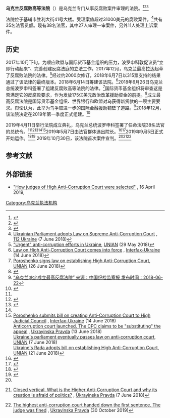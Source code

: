 {{Infobox high court
|court_name=乌克兰反腐败高等法院
|native_name={{lang-uk|Вищий антикорупційний суд України}}
|image=Small logo of the High Anti-Corruption Court of Ukraine.svg
|imagesize=150px
|established=2019年4月11日
|chiefjudgename={{tsl|en|Olena Tanasevych|奥廖娜·塔纳塞维奇}}
|appeals=反腐败高等法院上诉庭
|chiefjudgetitle=Head
|positions=38
|country=[[乌克兰|乌克兰]]
|termstart=2019年5月7日
}}
'''乌克兰反腐败高等法院'''（{{lang-uk|Вищий антикорупційний суд України}}）是乌克兰专门从事反腐败案件审理的法院。<ref name=":0">{{Cite web|url=https://www.unian.info/politics/10513461-ukraine-launches-high-anti-corruption-court.html|title=Ukraine launches High Anti-Corruption Court|last=|first=|date=11 April 2019|website=www.unian.info|language=en|archive-url=https://web.archive.org/web/20220325114112/https://www.unian.info/politics/10513461-ukraine-launches-high-anti-corruption-court.html|archive-date=2022-03-25|access-date=2019-05-08|dead-url=no}}</ref><ref name=":1">{{Cite web|url=https://ti-ukraine.org/en/news/38-anti-corruption-court-judges-pledge-allegiance-to-people-of-ukraine/|title=38 Anti-Corruption Court Judges Pledge Allegiance to People of Ukraine|last=|first=|date=2019-04-11|website=Transparency International Ukraine|language=en-US|archive-url=https://web.archive.org/web/20190508061022/https://ti-ukraine.org/en/news/38-anti-corruption-court-judges-pledge-allegiance-to-people-of-ukraine/|archive-date=2019-05-08|access-date=2019-05-08|dead-url=no}}</ref><ref name=":2">{{Cite web|url=https://www.rferl.org/a/ukraine-s-president-poroshenko-creates-anti-corruption-court/29875480.html|title=Ukraine's President Creates Anti-Corruption Court|last=|first=|date=11 April 2019|website=RadioFreeEurope/RadioLiberty|language=en|archive-url=https://web.archive.org/web/20190508060255/https://www.rferl.org/a/ukraine-s-president-poroshenko-creates-anti-corruption-court/29875480.html|archive-date=2019-05-08|access-date=2019-05-08|dead-url=no}}</ref> 

法院位于基辅市胜利大街41号大楼。受理案值超过31000美元的腐败案件。<ref name="corruption-court-29169">[https://112.international/ukraine-top-news/the-parliament-of-ukraine-adopted-a-law-on-supreme-anti-corruption-court-29169.html Ukrainian Parliament adopts Law on Supreme Anti-Corruption Court] {{Wayback|url=https://112.international/ukraine-top-news/the-parliament-of-ukraine-adopted-a-law-on-supreme-anti-corruption-court-29169.html |date=20210613180512 }}, [[112_Ukraine|112 Ukraine]] (7 June 2018)</ref>共有35名法官员额。现有38名法官，其中27人审理一审案件，另外11人处理上诉案件。
==历史==
2017年10月下旬，为顺应欧盟与国际货币基金组织的压力，波罗申科敦促议员“立即行动起来”、完善创建反腐法庭的立法工作。2017年12月，乌克兰最高拉达起草了反腐败法院的法律。<ref name="10133912-urgent">[https://www.unian.info/m/politics/10133912-urgent-anti-corruption-efforts-in-ukraine.html "Urgent" anti-corruption efforts in Ukraine], [[UNIAN|UNIAN]] (29 May 2018)</ref>经过约2000次修订，2018年6月7日以315票支持的结果通过了该法律的最终版本。2018年6月14日筹建该法院。<ref name="IUacc511967b">[https://en.interfax.com.ua/news/general/511967.html Law on High Anti-Corruption Court comes into force] {{Wayback|url=https://en.interfax.com.ua/news/general/511967.html |date=20220316071949 }}, [[Interfax-Ukraine|Interfax-Ukraine]] (14 June 2018)</ref>2018年6月26日乌克兰总统波罗申科签署了组建反腐败高等法院的法律。<ref>[https://www.unian.info/m/politics/10165775-poroshenko-signs-law-on-establishing-high-anti-corruption-court.html Poroshenko signs law on establishing High Anti-Corruption Court], [[UNIAN|UNIAN]] (26 June 2018)</ref>国际货币基金组织将审查这是否满足它的反腐败要求，作为发放175亿美元政治改革援助资金的前提。<ref name="reuters-20180608">{{cite news |url=https://www.reuters.com/article/us-ukraine-danylyuk/ukraines-sacked-finance-minister-says-no-will-in-cabinet-for-gas-price-hike-idUSKCN1J4288 |title=Ukraine's sacked finance minister says no will in cabinet for gas price hike |last=Williams |first=Matthias |publisher=Reuters |date=8 June 2018 |accessdate=12 August 2018 |archive-date=2020-06-22 |archive-url=https://web.archive.org/web/20200622191611/https://www.reuters.com/article/us-ukraine-danylyuk/ukraines-sacked-finance-minister-says-no-will-in-cabinet-for-gas-price-hike-idUSKCN1J4288 |dead-url=no }}</ref>成立最高反腐法院是国际货币基金组织、世界银行和欧盟对乌获得新贷款的一项主要要求。舆论认为，此举为乌争取进一步的国际金融援助铺垫了道路。<ref>[http://www.ccdi.gov.cn/lswh/hwgc/201806/t20180621_174143.html  “乌克兰决定成立最高反腐法院” 来源：中国纪检监察报 发布时间：2018-06-22]</ref>2018年12月，该法院决定在2019年第一季度正式组建。<ref>{{Cite web|url=https://www.ukrinform.net/rubric-polytics/2602606-pm-groysman-anticorruption-court-to-be-launched-in-first-quarter-of-2019.html|title=PM Groysman: Anti-corruption court to be launched in first quarter of 2019|last=|first=|date=17 December 2018|website=www.ukrinform.net|language=en|archive-url=https://web.archive.org/web/20200808002701/https://www.ukrinform.net/rubric-polytics/2602606-pm-groysman-anticorruption-court-to-be-launched-in-first-quarter-of-2019.html|archive-date=2020-08-08|access-date=2018-12-29|dead-url=no}}</ref>

2019年4月11日举行法院成立典礼，乌克兰总统波罗申科签署了任命法院38名法官的总统令。<ref name=":2" /><ref>{{Cite web|url=https://www.president.gov.ua/en/news/vishij-antikorupcijnij-sud-maye-stati-spravzhnoyu-oporoyu-de-54686|title=The Supreme Anticorruption Court should become a true pillar of the state in the fight against corruption - President|last=|first=|date=11 April 2019|website=president.gov.ua|archive-url=https://web.archive.org/web/20190421234611/https://www.president.gov.ua/en/news/vishij-antikorupcijnij-sud-maye-stati-spravzhnoyu-oporoyu-de-54686|archive-date=2019-04-21|access-date=|dead-url=no}}</ref><ref>{{Cite web|url=https://vkksu.gov.ua/en/news/solemnities-on-the-appointment-of-judges-of-the-high-anti-corruption-court-held/|title=Solemnities on the appointment of judges of the High Anti-Corruption Court held|last=|first=|date=|website=High qualification commission of judges of Ukraine|archive-url=https://web.archive.org/web/20190520144236/https://vkksu.gov.ua/en/news/solemnities-on-the-appointment-of-judges-of-the-high-anti-corruption-court-held/|archive-date=2019-05-20|access-date=2019-05-20|dead-url=no}}</ref><ref name="IUacc511967b" /><ref>[https://en.interfax.com.ua/news/general/512072.html Poroshenko submits bill on creating Anti-Corruption Court to High Judicial Council] {{Wayback|url=https://en.interfax.com.ua/news/general/512072.html |date=20210828085550 }}, [[Interfax-Ukraine|Interfax-Ukraine]] (14 June 2018)<br />{{in lang|uk}} [https://www.pravda.com.ua/news/2018/06/13/7183211/ Anticorruption court launched. The CPC claims to be "substituting" the appeal] {{Wayback|url=https://www.pravda.com.ua/news/2018/06/13/7183211/ |date=20220321072227 }}, [[Ukrayinska_Pravda|Ukrayinska Pravda]] (13 June 2018)<br />[https://www.unian.info/m/politics/10144694-ukraine-s-parliament-eventually-passes-law-on-anti-corruption-court.html Ukraine's parliament eventually passes law on anti-corruption court], [[UNIAN|UNIAN]] (7 June 2018)<br />[https://www.unian.info/m/politics/10161143-ukraine-s-rada-adopts-bill-on-establishing-high-anti-corruption-court.html Ukraine's Rada adopts bill on establishing High Anti-Corruption Court], [[UNIAN|UNIAN]] (21 June 2018)</ref>2019年5月7日由法官群体选出院长{{tsl|en|Olena Tanasevych|奥廖娜·塔纳塞维奇}}。<ref>{{Cite web|url=https://en.interfax.com.ua/news/general/585940.html|title=High Anti-Corruption Court judges fail to elect head amid repeat vote|last=|first=|date=7 May 2019|website=Interfax-Ukraine|archive-url=https://web.archive.org/web/20201107225930/https://en.interfax.com.ua/news/general/585940.html|archive-date=2020-11-07|access-date=2019-05-10|dead-url=no}}</ref><ref name="585977.html|title=Judge Tanasevych">{{Cite web|url=https://en.interfax.com.ua/news/general/585977.html|title=Judge Tanasevych elected head of HACC by secret voting|last=|first=|date=7 May 2019|website=Interfax-Ukraine|archive-url=https://web.archive.org/web/20201107233333/https://en.interfax.com.ua/news/general/585977.html|archive-date=2020-11-07|access-date=2019-05-10|dead-url=no}}</ref>2019年9月5日正式开始运作。<ref>{{Cite web|url=https://en.interfax.com.ua/news/general/586114.html|title=HACC to begin its work on Sept 5|last=|first=|date=8 May 2019|website=Interfax-Ukraine|archive-url=https://web.archive.org/web/20210102163257/https://en.interfax.com.ua/news/general/586114.html|archive-date=2021-01-02|access-date=2019-05-10|dead-url=no}}</ref><ref name="2773908-eu-welcomes">{{Cite web|url=https://www.ukrinform.net/rubric-polytics/2773908-eu-welcomes-launch-of-ukraines-high-anticorruption-court.html|title=EU welcomes launch of Ukraine's High Anti-Corruption Court|last=|first=|date=5 September 2019|website=[[Ukrinform|Ukrinform]]|accessdate=2020-11-03|archive-date=2019-10-06|archive-url=https://web.archive.org/web/20191006123231/https://www.ukrinform.net/rubric-polytics/2773908-eu-welcomes-launch-of-ukraines-high-anticorruption-court.html|dead-url=no}}</ref>
2019年10月30日，该法院首次案件宣判。<ref name="7230532HacCU"/><ref name="accUP7182654">{{in lang|uk}} [https://www.pravda.com.ua/articles/2018/06/7/7182654/ Closed vertical. What is the Higher Anti-Corruption Court and why its creation is afraid of politics?] {{Wayback|url=https://www.pravda.com.ua/articles/2018/06/7/7182654/ |date=20200414075915 }}, [[Ukrayinska_Pravda|Ukrayinska Pravda]] (7 June 2018)</ref><ref name="7230532HacCU">{{in lang|uk}} [https://www.pravda.com.ua/news/2019/10/30/7230532/ The highest anti-corruption court handed down the first sentence. The judge was fined] {{Wayback|url=https://www.pravda.com.ua/news/2019/10/30/7230532/ |date=20200910194807 }}, [[Ukrayinska_Pravda|Ukrayinska Pravda]] (30 October 2019)</ref>

==参考文献==
{{Reflist}}

==外部链接==
* [https://www.ukrinform.net/rubric-society/2682321-how-judges-of-high-anticorruption-court-were-selected.html "How judges of High Anti-Corruption Court were selected"] {{Wayback|url=https://www.ukrinform.net/rubric-society/2682321-how-judges-of-high-anticorruption-court-were-selected.html |date=20200810001249 }}, 16 April 2019,  
 
[[Category:乌克兰执法机构|Category:乌克兰执法机构]]
